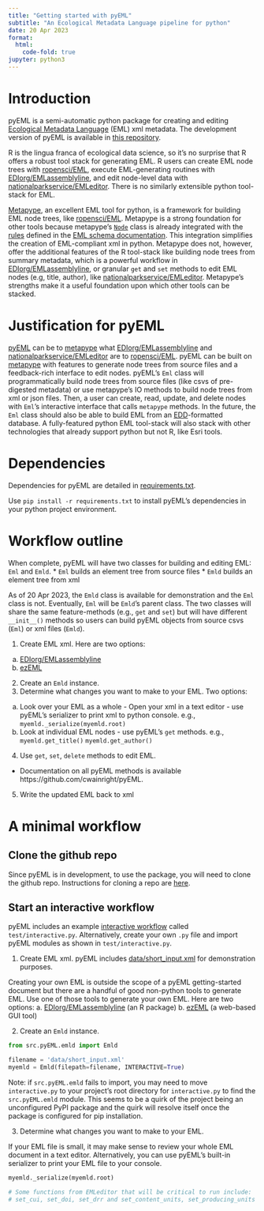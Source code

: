 ```yaml
---
title: "Getting started with pyEML"
subtitle: "An Ecological Metadata Language pipeline for python"
date: 20 Apr 2023
format:
  html:
    code-fold: true
jupyter: python3
---
```

# Introduction
pyEML is a semi-automatic python package for creating and editing [Ecological Metadata Language](https://eml.ecoinformatics.org/) (EML) xml metadata. The development version of pyEML is available in [this repository](https://github.com/cwainright/pyEML).

R is the lingua franca of ecological data science, so it's no surprise that R offers a robust tool stack for generating EML. R users can create EML node trees with [ropensci/EML](https://github.com/ropensci/EML), execute EML-generating routines with [EDIorg/EMLassemblyline](https://github.com/EDIorg/EMLassemblyline), and edit node-level data with [nationalparkservice/EMLeditor](https://github.com/nationalparkservice/EMLeditor). There is no similarly extensible python tool-stack for EML.

[Metapype](https://github.com/PASTAplus/metapype-eml), an excellent EML tool for python, is a framework for building EML node trees, like [ropensci/EML](https://github.com/ropensci/EML). Metapype is a strong foundation for other tools because metapype's [`Node`](https://github.com/PASTAplus/metapype-eml/blob/master/src/metapype/model/node.py) class is already integrated with the [rules](https://github.com/PASTAplus/metapype-eml/blob/master/src/metapype/eml/rules.json) defined in the [EML schema documentation](https://eml.ecoinformatics.org/schema/). This integration simplifies the creation of EML-compliant xml in python. Metapype does not, however, offer the additional features of the R tool-stack like building node trees from summary metadata, which is a powerful workflow in [EDIorg/EMLassemblyline](https://github.com/EDIorg/EMLassemblyline), or granular `get` and `set` methods to edit EML nodes (e.g, title, author), like [nationalparkservice/EMLeditor](https://github.com/nationalparkservice/EMLeditor). Metapype's strengths make it a useful foundation upon which other tools can be stacked.

# Justification for pyEML
[pyEML](https://github.com/cwainright/pyEML) can be to [metapype](https://github.com/PASTAplus/metapype-eml) what [EDIorg/EMLassemblyline](https://github.com/EDIorg/EMLassemblyline) and [nationalparkservice/EMLeditor](https://github.com/nationalparkservice/EMLeditor) are to [ropensci/EML](https://github.com/ropensci/EML). pyEML can be built on [metapype](https://github.com/PASTAplus/metapype-eml) with features to generate node trees from source files and a feedback-rich interface to edit nodes. pyEML's `Eml` class will programmatically build node trees from source files (like csvs of pre-digested metadata) or use metapype's IO methods to build node trees from xml or json files. Then, a user can create, read, update, and delete nodes with `Eml`'s interactive interface that calls `metapype` methods. In the future, the `Eml` class should also be able to build EML from an [EDD](https://www.epa.gov/sites/default/files/2016-01/documents/r2comprehensivemanual_sept2015.pdf)-formatted database. A fully-featured python EML tool-stack will also stack with other technologies that already support python but not R, like Esri tools.

# Dependencies
Dependencies for pyEML are detailed in [requirements.txt](https://github.com/cwainright/pyEML/blob/main/requirements.txt).

Use `pip install -r requirements.txt` to install pyEML's dependencies in your python project environment.

# Workflow outline
When complete, pyEML will have two classes for building and editing EML: `Eml` and `Emld`.
* `Eml` builds an element tree from source files
* `Emld` builds an element tree from xml

As of 20 Apr 2023, the `Emld` class is available for demonstration and the `Eml` class is not. Eventually, `Eml` will be `Emld`'s parent class. The two classes will share the same feature-methods (e.g., `get` and `set`) but will have different `__init__()` methods so users can build pyEML objects from source csvs (`Eml`) or xml files (`Emld`).

1. Create EML xml. Here are two options:
  a. [EDIorg/EMLassemblyline](https://github.com/EDIorg/EMLassemblyline)
  b. [ezEML](https://ezeml.edirepository.org/eml/)
2. Create an `Emld` instance.
3. Determine what changes you want to make to your EML. Two options:
  a. Look over your EML as a whole
    - Open your xml in a text editor
    - use pyEML's serializer to print xml to python console. e.g.,
      `myemld._serialize(myemld.root)`
  b. Look at individual EML nodes
    - use pyEML's `get` methods. e.g.,
      `myemld.get_title()`
      `myemld.get_author()`
4. Use `get`, `set`, `delete` methods to edit EML.
  * Documentation on all pyEML methods is available https://github.com/cwainright/pyEML.
5. Write the updated EML back to xml

# A minimal workflow

## Clone the github repo
Since pyEML is in development, to use the package, you will need to clone the github repo. Instructions for cloning a repo are [here](https://docs.github.com/en/repositories/creating-and-managing-repositories/cloning-a-repository).

## Start an interactive workflow
pyEML includes an example [interactive workflow](https://github.com/cwainright/pyEML/tree/main/test) called `test/interactive.py`. Alternatively, create your own `.py` file and import pyEML modules as shown in `test/interactive.py`.

1. Create EML xml.
pyEML includes [data/short_input.xml](https://github.com/cwainright/pyEML/tree/main/data) for demonstration purposes.

Creating your own EML is outside the scope of a pyEML getting-started document but there are a handful of good non-python tools to generate EML. Use one of those tools to generate your own EML. Here are two options:
  a. [EDIorg/EMLassemblyline](https://github.com/EDIorg/EMLassemblyline) (an R package)
  b. [ezEML](https://ezeml.edirepository.org/eml/) (a web-based GUI tool)

2. Create an `Emld` instance.
```python
from src.pyEML.emld import Emld

filename = 'data/short_input.xml'
myemld = Emld(filepath=filename, INTERACTIVE=True)
```

Note: if `src.pyEML.emld` fails to import, you may need to move `interactive.py` to your project's root directory for `interactive.py` to find the `src.pyEML.emld` module. This seems to be a quirk of the project being an unconfigured PyPI package and the quirk will resolve itself once the package is configured for pip installation.

3. Determine what changes you want to make to your EML.

If your EML file is small, it may make sense to review your whole EML document in a text editor. Alternatively, you can use pyEML's built-in serializer to print your EML file to your console.
```python
myemld._serialize(myemld.root)
```

```python
# Some functions from EMLeditor that will be critical to run include:
# set_cui, set_doi, set_drr and set_content_units, set_producing_units (with more to come soon).
```